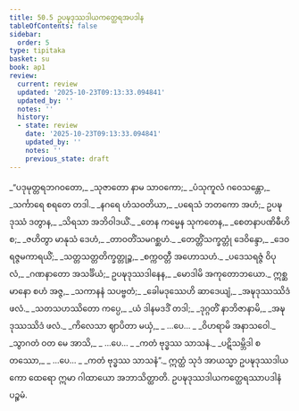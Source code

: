 ```yaml
---
title: 50.5 ဥပဍ္ဎဒုဿဒါယကတ္ထေရအပဒါန
tableOfContents: false
sidebar:
  order: 5
type: tipitaka
basket: su
book: ap1
review:
  current: review
  updated: '2025-10-23T09:13:33.094841'
  updated_by: ''
  notes: ''
  history:
  - state: review
    date: '2025-10-23T09:13:33.094841'
    updated_by: ''
    notes: ''
    previous_state: draft
---
```



<ReviewStatus review={frontmatter.review} showDetails={true} />

<HypothesisAnnotation frontmatter={frontmatter} />

<DynamicBreadcrumb />

<Division number="31" book="ap1" e="ch" v="20" p="431">

<Paragraph number="6468" type="verses" book="ap1">
_“ပဒုမုတ္တရဘဂဝတော,_  
_သုဇာတော နာမ သာဝကော;_  
_ပံသုကူလံ ဂဝေသန္တော,_  
_သင်္ကာရေ စရတေ တဒါ._  

</Paragraph>

</Division>
<Division number="32" book="ap1" e="ch" v="20" p="431">

<Paragraph number="6469" type="verses" book="ap1">
_နဂရေ ဟံသဝတိယာ,_  
_ပရေသံ ဘတကော အဟံ;_  
ဥပဍ္ဎဒုဿံ ဒတွာန,_  
_သိရသာ အဘိဝါဒယိံ._  

</Paragraph>

</Division>
<Division number="33" book="ap1" e="ch" v="20" p="431">

<Paragraph number="6470" type="verses" book="ap1">
_တေန ကမ္မေန သုကတေန,_  
_စေတနာပဏိဓီဟိ စ;_  
_ဇဟိတွာ မာနုသံ ဒေဟံ,_  
_တာဝတိံသမဂစ္ဆဟံ._  

</Paragraph>

</Division>
<Division number="34" book="ap1" e="ch" v="20" p="432">

<Paragraph number="6471" type="verses" book="ap1">
_တေတ္တိံသက္ခတ္တုံ ဒေဝိန္ဒော,_  
_ဒေဝရဇ္ဇမကာရယိံ;_  
_သတ္တသတ္တတိက္ခတ္တုဉ္စ,_  
_စက္ကဝတ္တီ အဟောသဟံ._  

</Paragraph>

</Division>
<Division number="35" book="ap1" e="ch" v="20" p="432">

<Paragraph number="6472" type="verses" book="ap1">
_ပဒေသရဇ္ဇံ ဝိပုလံ,_  
_ဂဏနာတော အသင်္ခိယံ;_  
ဥပဍ္ဎဒုဿဒါနေန,_  
_မောဒါမိ အကုတောဘယော._  

</Paragraph>

</Division>
<Division number="36" book="ap1" e="ch" v="20" p="432">

<Paragraph number="6473" type="verses" book="ap1">
ဣစ္ဆမာနော စဟံ အဇ္ဇ,_  
_သကာနနံ သပဗ္ဗတံ;_  
_ခေါမဒုဿေဟိ ဆာဒေယျံ,_  
_အဍ္ဎဒုဿဿိဒံ ဖလံ._  

</Paragraph>

</Division>
<Division number="37" book="ap1" e="ch" v="20" p="432">

<Paragraph number="6474" type="verses" book="ap1">
_သတသဟဿိတော ကပ္ပေ,_  
_ယံ ဒါနမဒဒိံ တဒါ;_  
_ဒုဂ္ဂတိံ နာဘိဇာနာမိ,_  
_အဍ္ဎဒုဿဿိဒံ ဖလံ._  

</Paragraph>

</Division>
<Division number="38" book="ap1" e="ch" v="20" p="432">

<Paragraph number="6475" type="verses" book="ap1">
_ကိလေသာ ဈာပိတာ မယှံ,_  
_ …ပေ… _  
_ဝိဟရာမိ အနာသဝေါ._  

</Paragraph>

</Division>
<Division number="39" book="ap1" e="ch" v="20" p="432">

<Paragraph number="6476" type="verses" book="ap1">
_သွာဂတံ ဝတ မေ အာသိ,_  
_ …ပေ… _  
_ကတံ ဗုဒ္ဓဿ သာသနံ._  

</Paragraph>

</Division>
<Division number="40" book="ap1" e="ch" v="20" p="432">

<Paragraph number="6477" type="verses" book="ap1">
_ပဋိသမ္ဘိဒါ စတဿော,_  
_ …ပေ… _  
_ကတံ ဗုဒ္ဓဿ သာသနံ”._  

</Paragraph>

<Paragraph number="6478" book="ap1">
ဣတ္ထံ သုဒံ အာယသ္မာ ဥပဍ္ဎဒုဿဒါယကော ထေရော ဣမာ ဂါထာယော အဘာသိတ္ထာတိ.

</Paragraph>
</Division>

<Paragraph number="6479" type="center" book="ap1">
ဥပဍ္ဎဒုဿဒါယကတ္ထေရဿာပဒါနံ ပဉ္စမံ.
</Paragraph>